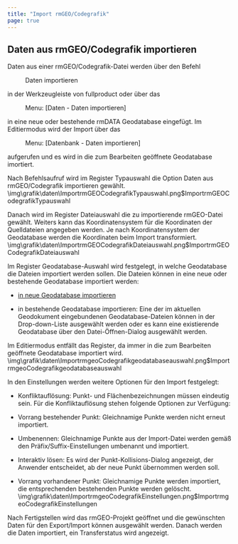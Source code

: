 ```yaml
---
title: "Import rmGEO/Codegrafik"
page: true
---
```

## Daten aus rmGEO/Codegrafik importieren

Daten aus einer rmGEO/Codegrafik-Datei werden &#252;ber den Befehl  <Menu>Daten importieren</Menu>  in der Werkzeugleiste von  <Placeholder>fullproduct</Placeholder> oder &#252;ber das  <Menu> Menu: [Daten - Daten importieren] </Menu>  in eine neue oder bestehende rmDATA Geodatabase eingef&#252;gt.
Im Editiermodus wird der Import &#252;ber das  <Menu> Menu: [Datenbank - Daten importieren] </Menu>  aufgerufen und es wird in die zum Bearbeiten ge&#246;ffnete Geodatabase imortiert.

Nach Befehlsaufruf wird im Register  <Border>Typauswahl</Border>  die Option 
 <Border>Daten aus rmGEO/Codegrafik importieren</Border> 
gew&#228;hlt.<Image>\img\grafik\daten\ImportrmGEOCodegrafikTypauswahl.png$ImportrmGEOCodegrafikTypauswahl</Image>

Danach wird im Register  <Border>Dateiauswahl</Border>  die zu importierende rmGEO-Datei gew&#228;hlt.
Weiters kann das Koordinatensystem f&#252;r die Koordinaten der Quelldateien angegeben werden. Je nach Koordinatensystem der Geodatabase werden die Koordinaten beim Import transformiert.<Image>\img\grafik\daten\ImportrmGEOCodegrafikDateiauswahl.png$ImportrmGEOCodegrafikDateiauswahl</Image>

Im Register  <Border>Geodatabase-Auswahl</Border>  wird festgelegt, in welche Geodatabase die Dateien importiert werden sollen. Die Dateien k&#246;nnen in eine neue oder bestehende Geodatabase importiert werden:

- [in neue Geodatabase importieren](../datenquellenmanager/neuegeodbanlegen)

- in bestehende Geodatabase importieren: Eine der im aktuellen Geodokument eingebundenen Geodatabase-Dateien k&#246;nnen in der Drop-down-Liste ausgew&#228;hlt werden oder es kann eine existierende Geodatabase &#252;ber den Datei-&#214;ffnen-Dialog ausgew&#228;hlt werden.



<Success>
Im Editiermodus entf&#228;llt das Register, da immer in die zum Bearbeiten ge&#246;ffnete Geodatabase importiert wird.
</Success><Image>\img\grafik\daten\ImportrmgeoCodegrafikgeodatabaseauswahl.png$ImportrmgeoCodegrafikgeodatabaseauswahl</Image>

In den  <Border>Einstellungen</Border>  werden weitere Optionen f&#252;r den Import festgelegt:

- Konfliktaufl&#246;sung: Punkt- und Fl&#228;chenbezeichnungen m&#252;ssen eindeutig sein. F&#252;r die Konfliktaufl&#246;sung stehen folgende Optionen zur Verf&#252;gung:

- Vorrang bestehender Punkt: Gleichnamige Punkte werden nicht erneut importiert.

- Umbenennen: Gleichnamige Punkte aus der Import-Datei werden gem&#228;&#223; den Pr&#228;fix/Suffix-Einstellungen umbenannt und importiert.

- Interaktiv l&#246;sen: Es wird der Punkt-Kollisions-Dialog angezeigt, der Anwender entscheidet, ab der neue Punkt &#252;bernommen werden soll.

- Vorrang vorhandener Punkt: Gleichnamige Punkte werden importiert, die entsprechenden bestehenden Punkte werden gel&#246;scht.<Image>\img\grafik\daten\ImportrmgeoCodegrafikEinstellungen.png$ImportrmgeoCodegrafikEinstellungen</Image>

Nach  <Border>Fertigstellen</Border>  wird das rmGEO-Projekt ge&#246;ffnet und die gew&#252;nschten Daten f&#252;r den Export/Import k&#246;nnen ausgew&#228;hlt werden. 
Danach werden die Daten importiert, ein Transferstatus wird angezeigt.